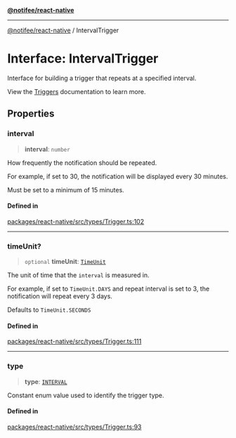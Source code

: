 [**@notifee/react-native**](react-native/reference/index)

***

[@notifee/react-native](react-native/reference/index) / IntervalTrigger

# Interface: IntervalTrigger

Interface for building a trigger that repeats at a specified interval.

View the [Triggers](/react-native/triggers) documentation to learn more.

## Properties

### interval

> **interval**: `number`

How frequently the notification should be repeated.

For example, if set to 30, the notification will be displayed every 30 minutes.

Must be set to a minimum of 15 minutes.

#### Defined in

[packages/react-native/src/types/Trigger.ts:102](https://github.com/invertase/notifee/blob/main/packages/react-native/src/types/Trigger.ts#L102)

***

### timeUnit?

> `optional` **timeUnit**: [`TimeUnit`](react-native/reference/Enumeration.TimeUnit)

The unit of time that the `interval` is measured in.

For example, if set to `TimeUnit.DAYS` and repeat interval is set to 3, the notification will repeat every 3 days.

Defaults to `TimeUnit.SECONDS`

#### Defined in

[packages/react-native/src/types/Trigger.ts:111](https://github.com/invertase/notifee/blob/main/packages/react-native/src/types/Trigger.ts#L111)

***

### type

> **type**: [`INTERVAL`](react-native/reference/Enumeration.TriggerType#interval)

Constant enum value used to identify the trigger type.

#### Defined in

[packages/react-native/src/types/Trigger.ts:93](https://github.com/invertase/notifee/blob/main/packages/react-native/src/types/Trigger.ts#L93)
